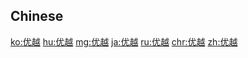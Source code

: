 {{also|優越}}
==Chinese==
{{zh-see|優越}}

[[ko:优越]]
[[hu:优越]]
[[mg:优越]]
[[ja:优越]]
[[ru:优越]]
[[chr:优越]]
[[zh:优越]]